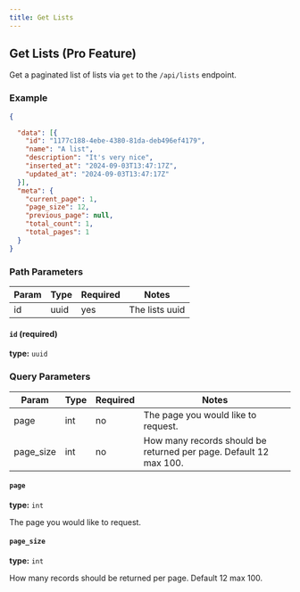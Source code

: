 ```yaml
---
title: Get Lists
---
```


## Get Lists (Pro Feature)

Get a paginated list of lists via `get` to the `/api/lists` endpoint.

### Example
```json copy
{

  "data": [{
    "id": "1177c188-4ebe-4380-81da-deb496ef4179",
    "name": "A list",
    "description": "It's very nice",
    "inserted_at": "2024-09-03T13:47:17Z",
    "updated_at": "2024-09-03T13:47:17Z"
  }],
  "meta": {
    "current_page": 1,
    "page_size": 12,
    "previous_page": null,
    "total_count": 1,
    "total_pages": 1
  }
}
```

### Path Parameters

| Param            | Type            | Required | Notes                                                                                                                                    |
|------------------|-----------------|----------|------------------------------------------------------------------------------------------------------------------------------------------|
| id               | uuid            | yes      | The lists uuid                                                                                                                  |

#### `id` (required)

**type:** `uuid`

### Query Parameters

| Param            | Type            | Required | Notes                                                                                                                                    |
|------------------|-----------------|----------|------------------------------------------------------------------------------------------------------------------------------------------|
| page             | int             | no       | The page you would like to request.
| page_size        | int             | no       | How many records should be returned per page. Default 12 max 100.

#### `page` 

**type:** `int`

The page you would like to request. 

#### `page_size`

**type:** `int`

How many records should be returned per page. Default 12 max 100.